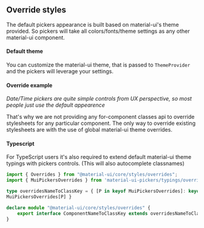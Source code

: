 
<PageMeta title="CSS Overrides" />

## Override styles

The default pickers appearance is built based on material-ui's theme provided. So pickers will take all
colors/fonts/theme settings as any other material-ui component.

<Ad />


#### Default theme

You can customize the material-ui theme, that is passed to `ThemeProvider` and the pickers will leverage your settings.

<Example source={CssTheme} />

#### Override example

*Date/Time pickers are quite simple controls from UX perspective, so most people just use the default appearence*

That's why we are not providing any for-component classes api to override stylesheets for any particular
component. The only way to override existing stylesheets are with the use of global material-ui theme
overrides.


<Example source={CssOverrides} />


#### Typescript
For TypeScript users it's also required to extend default material-ui theme typings with pickers controls.
(This will also autocomplete classnames)

```typescript
import { Overrides } from "@material-ui/core/styles/overrides";
import { MuiPickersOverrides } from 'material-ui-pickers/typings/overrides'

type overridesNameToClassKey = { [P in keyof MuiPickersOverrides]: keyof
MuiPickersOverrides[P] }

declare module "@material-ui/core/styles/overrides" {
    export interface ComponentNameToClassKey extends overridesNameToClassKey { }
}
```
